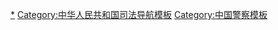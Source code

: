 [[Category:中华人民共和国警察|*]]
[[Category:中华人民共和国司法导航模板|Category:中华人民共和国司法导航模板]]
[[Category:中国警察模板|Category:中国警察模板]]